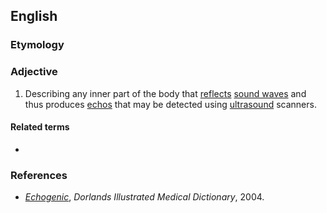 ==English==

===Etymology===
{{suffix|echo|genic|lang=en}}

===Adjective===
{{en-adj}}

# {{label|en|medical}} Describing any inner part of the body that [[reflect]]s [[sound wave]]s and thus produces [[echo]]s that may be detected using [[ultrasound]] scanners.

====Related terms====
* {{l|en|echogenicity}}

===References===
* ''[http://www.mercksource.com/pp/us/cns/cns_hl_dorlands.jspzQzpgzEzzSzppdocszSzuszSzcommonzSzdorlandszSzdorlandzSzdmd_e_01zPzhtm#12320902 Echogenic]'', ''Dorlands Illustrated Medical Dictionary'', 2004.